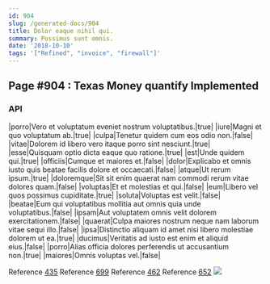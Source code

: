 ```yaml
---
id: 904
slug: /generated-docs/904
title: Dolor eaque nihil qui.
summary: Possimus sunt omnis.
date: '2018-10-10'
tags: '["Refined", "invoice", "firewall"]'
---
```



## Page #904 : Texas Money quantify Implemented
### API

|porro|Vero et voluptatum eveniet nostrum voluptatibus.|true|
|iure|Magni et quo voluptatum ab.|true|
|culpa|Tenetur quidem cum eos odio non.|false|
|vitae|Dolorem id libero vero itaque porro sint nesciunt.|true|
|esse|Quisquam optio dicta eaque quo ratione.|true|
|est|Unde quidem qui.|true|
|officiis|Cumque et maiores et.|false|
|dolor|Explicabo et omnis iusto quis beatae facilis dolore et occaecati.|false|
|atque|Ut rerum ipsum.|true|
|doloremque|Sit sit enim quaerat nam commodi rerum vitae dolores quam.|false|
|voluptas|Et et molestias et qui.|false|
|eum|Libero vel quos possimus cupiditate.|true|
|soluta|Voluptas est velit.|false|
|beatae|Eum qui voluptatibus mollitia aut omnis quia unde voluptatibus.|false|
|ipsam|Aut voluptatem omnis velit dolorem exercitationem.|false|
|quaerat|Culpa maiores nostrum neque nam laborum vitae sequi illo.|false|
|ipsa|Distinctio aliquam id amet nisi libero molestiae dolorem ut ea.|true|
|ducimus|Veritatis ad iusto est enim et aliquid eius.|false|
|porro|Alias officia dolores perferendis ut accusantium non.|true|
|maiores|Omnis voluptas vel.|false|

Reference [435](/generated-docs/435)
Reference [699](/generated-docs/699)
Reference [462](/generated-docs/462)
Reference [652](/generated-docs/652)
![](/assets/cats-0.jpg)




